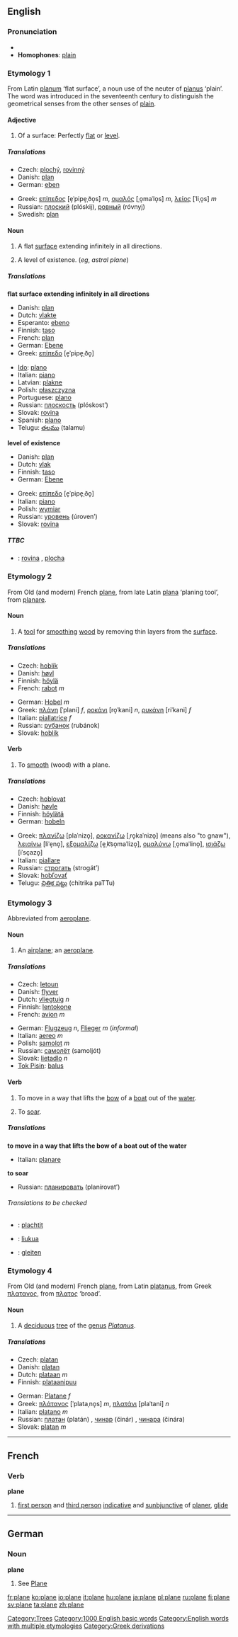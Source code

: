==English==

{{TOW}}

===Pronunciation===
*{{IPA|/pleɪn/}}
*'''Homophones''': [[plain]]

===Etymology 1===
From Latin [[planum]] ‘flat surface’, a noun use of the neuter of [[planus]] ‘plain’.  The word was introduced in the seventeenth century to distinguish the geometrical senses from the other senses of [[plain]].

====Adjective====
{{en-adj-notcomp}}

# Of a surface: Perfectly [[flat]] or [[level]].

=====Translations=====
{{top}}
*Czech: [[plochý]], [[rovinný]]
*Danish: [[plan]]
*German: [[eben]]
{{mid}}
*Greek: [[επίπεδος]] [e̞ˈpipe̞ˌðo̞s] ''m'', [[ομαλός]] [ˌo̞maˈlo̞s] ''m'', [[λείος]] [ˈliˌo̞s] ''m''
*Russian: [[плоский]] (plóskij), [[ровный]] (róvnyj)
*Swedish: [[plan]]
{{bottom}}

====Noun====
{{en-noun-reg}}

# {{geometry}} A flat [[surface]] extending infinitely in all directions.
# A level of existence.  (''eg'', ''astral plane'')

=====Translations=====
'''flat surface extending infinitely in all directions'''
{{top}}
*Danish: [[plan]] {{c}}
*Dutch: [[vlakte]] {{f}}
*Esperanto: [[ebeno]]
*Finnish: [[taso]]
*French: [[plan]] {{m}}
*German: [[Ebene]] {{f}}
*Greek: [[επίπεδο]] [e̞ˈpipe̞ˌðo̞] {{n}}
{{mid}}
*[[Ido]]: [[plano]]
*Italian: [[piano]] {{m}}
*Latvian: [[plakne]] {{f}}
*Polish: [[płaszczyzna]] {{f}}
*Portuguese: [[plano]] {{m}}
*Russian: [[плоскость]] (plóskost’) {{f}}
*Slovak: [[rovina]] {{f}}
*Spanish: [[plano]] {{m}}
*Telugu: [[తలము]] (talamu)
{{bottom}}

'''level of existence'''
{{top}}
*Danish: [[plan]] {{n}}
*Dutch: [[vlak]] {{n}}
*Finnish: [[taso]]
*German: [[Ebene]] {{f}}
{{mid}}
*Greek: [[επίπεδο]] [e̞ˈpipe̞ˌðo̞] {{n}}
*Italian: [[piano]] {{m}}
*Polish: [[wymiar]] {{f}}
*Russian: [[уровень]] (úroven’) {{m}}
*Slovak: [[rovina]] {{f}}
{{bottom}}

=====TTBC=====
{{checktrans}}
*{{ttbc|Czech}}: [[rovina]] {{f}}, [[plocha]] {{f}}

===Etymology 2===
From Old (and modern) French [[plane#Old French|plane]], from late Latin [[plana]] ‘planing tool’, from [[planare]].

====Noun====
{{en-noun|plane|planes}}

# {{countable}} A [[tool]] for [[smooth]]ing [[wood]] by removing thin layers from the [[surface]].

=====Translations=====
{{top}}
*Czech: [[hoblík]] {{m}}
*Danish: [[høvl]] {{c}}
*Finnish: [[höylä]]
*French: [[rabot]] ''m''
{{mid}}
*German: [[Hobel]] ''m''
*Greek: [[πλάνη]] [ˈplani] ''f'', [[ροκάνι]] [ro̞ˈkani] ''n'', [[ρυκάνη]] [riˈkani] ''f''
*Italian: [[piallatrice]] ''f''
*Russian: [[рубанок]] (rubánok) {{m}}
*Slovak: [[hoblík]]
{{bottom}}

====Verb====
{{en-infl-reg-other-e|plan|e}}

# {{transitive}} To [[smooth]] (wood) with a plane.

=====Translations=====
{{top}}
*Czech: [[hoblovat]]
*Danish: [[høvle]]
*Finnish: [[höylätä]]
*German: [[hobeln]]
{{mid}}
*Greek: [[πλανίζω]] [plaˈnizo̞], [[ροκανίζω]] [ˌro̞kaˈnizo̞] (means also "to gnaw"), [[λειαίνω]] [liˈe̞no̞], [[εξομαλίζω]] [e̞ˌk͡so̞maˈlizo̞], [[ομαλύνω]] [ˌo̞maˈlino̞], [[ισιάζω]] [iˈsçazo̞]
*Italian: [[piallare]]
*Russian: [[строгать]] (strogát’)
*Slovak: [[hobľovať]]
*Telugu: [[చిత్రిక పట్టు]] (chitrika paTTu)
{{bottom}}

===Etymology 3===
Abbreviated from [[aeroplane]].

====Noun====
{{en-noun|plane|planes}}

# An [[airplane]]; an [[aeroplane]].

=====Translations=====
{{top}}
*Czech: [[letoun]] {{m}}
*Danish: [[flyver]] {{c}}
*Dutch: [[vliegtuig]] ''n''
*Finnish: [[lentokone]]
*French: [[avion]] ''m''
{{mid}}
*German: [[Flugzeug]] ''n'', [[Flieger]] ''m'' (''informal'')
*Italian: [[aereo]] ''m''
*Polish: [[samolot]] ''m''
*Russian: [[самолёт]] (samoljót) {{m}}
*Slovak: [[lietadlo]] ''n''
*[[Tok Pisin]]: [[balus]]
{{bottom}}

====Verb====
{{en-infl-reg-other-e|plan|e}}

# {{nautical}} To move in a way that lifts the [[bow]] of a [[boat]] out of the [[water]].
# To [[soar]].

=====Translations=====
'''to move in a way that lifts the bow of a boat out of the water'''
{{top}}
*Italian: [[planare]]
{{mid}}
{{bottom}}

'''to soar'''
{{top}}
{{mid}}
*Russian: [[планировать]] (planírovat’)
{{bottom}}

======Translations to be checked======
{{checktrans}}
*{{ttbc|Czech}}: [[plachtit]]
*{{ttbc|Finnish}}: [[liukua]]
*{{ttbc|German}}: [[gleiten]]

===Etymology 4===
From Old (and modern) French [[plane#French|plane]], from Latin [[platanus]], from Greek [[πλατανος]], from [[πλατος]] ‘broad’.

====Noun====
{{en-noun|plane|planes}}

#{{countable}}{{botany}}[[Category:Trees]] A [[deciduous]] [[tree]] of the [[genus]] ''[[Platanus]]''.

=====Translations=====
{{top}}
*Czech: [[platan]] {{m}}
*Danish: [[platan]] {{c}}
*Dutch: [[plataan]] ''m''
*Finnish: [[plataanipuu]]
{{mid}}
*German: [[Platane]] ''f''
*Greek: [[πλάτανος]] [ˈplataˌno̞s] ''m'', [[πλατάνι]] [plaˈtani] ''n''
*Italian: [[platano]] ''m''
*Russian: [[платан]] (platán) {{m}}, [[чинар]] (činár) {{m}}, [[чинара]] (činára) {{f}}
*Slovak: [[platan]] ''m''
{{bottom}}

----

==French==
===Verb===
'''plane'''

#[[first person]] and [[third person]] [[indicative]] and [[sunbjunctive]] of [[planer]], [[glide]]

----

==German==
===Noun===
'''plane'''

# See [[Plane]]

[[Category:1000 English basic words]]
[[Category:English words with multiple etymologies]]
[[Category:Greek derivations]]

[[fr:plane]]
[[ko:plane]]
[[io:plane]]
[[it:plane]]
[[hu:plane]]
[[ja:plane]]
[[pl:plane]]
[[ru:plane]]
[[fi:plane]]
[[sv:plane]]
[[ta:plane]]
[[zh:plane]]